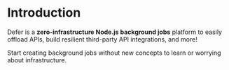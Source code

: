
# Introduction

Defer is a **zero-infrastructure Node.js background jobs** platform to easily offload APIs, build resilient third-party API integrations, and more!

Start creating background jobs without new concepts to learn or worrying about infrastructure.

<HomeCards />
